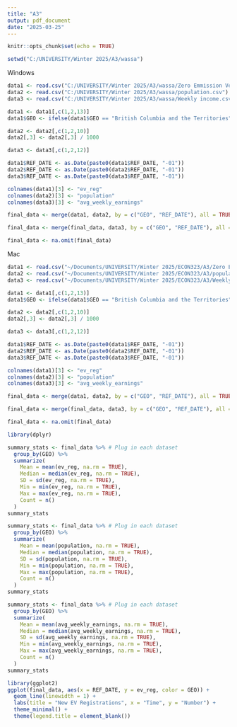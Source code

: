 ---
title: "A3"
output: pdf_document
date: "2025-03-25"
---

```{r setup, include=FALSE}
knitr::opts_chunk$set(echo = TRUE)
```

```{r setup, include=FALSE}
setwd("C:/UNIVERSITY/Winter 2025/A3/wassa")
```

Windows
```{r, include=FALSE}
data1 <- read.csv("C:/UNIVERSITY/Winter 2025/A3/wassa/Zero Emmission Vehicles.csv")
data2 <- read.csv("C:/UNIVERSITY/Winter 2025/A3/wassa/population.csv") 
data3 <- read.csv("C:/UNIVERSITY/Winter 2025/A3/wassa/Weekly income.csv") 

data1 <- data1[,c(1,2,13)]
data1$GEO <- ifelse(data1$GEO == "British Columbia and the Territories", "British Columbia", data1$GEO)

data2 <- data2[,c(1,2,10)]
data2[,3] <- data2[,3] / 1000

data3 <- data3[,c(1,2,12)]

data1$REF_DATE <- as.Date(paste0(data1$REF_DATE, "-01"))
data2$REF_DATE <- as.Date(paste0(data2$REF_DATE, "-01"))
data3$REF_DATE <- as.Date(paste0(data3$REF_DATE, "-01"))

colnames(data1)[3] <- "ev_reg"
colnames(data2)[3] <- "population"
colnames(data3)[3] <- "avg_weekly_earnings"

final_data <- merge(data1, data2, by = c("GEO", "REF_DATE"), all = TRUE)

final_data <- merge(final_data, data3, by = c("GEO", "REF_DATE"), all = TRUE)

final_data <- na.omit(final_data)
```

Mac
```{r, include=FALSE}
data1 <- read.csv("~/Documents/UNIVERSITY/Winter 2025/ECON323/A3/Zero Emmission Vehicles.csv")
data2 <- read.csv("~/Documents/UNIVERSITY/Winter 2025/ECON323/A3/population.csv")
data3 <- read.csv("~/Documents/UNIVERSITY/Winter 2025/ECON323/A3/Weekly income.csv")

data1 <- data1[,c(1,2,13)]
data1$GEO <- ifelse(data1$GEO == "British Columbia and the Territories", "British Columbia", data1$GEO)

data2 <- data2[,c(1,2,10)]
data2[,3] <- data2[,3] / 1000

data3 <- data3[,c(1,2,12)]

data1$REF_DATE <- as.Date(paste0(data1$REF_DATE, "-01"))
data2$REF_DATE <- as.Date(paste0(data2$REF_DATE, "-01"))
data3$REF_DATE <- as.Date(paste0(data3$REF_DATE, "-01"))

colnames(data1)[3] <- "ev_reg"
colnames(data2)[3] <- "population"
colnames(data3)[3] <- "avg_weekly_earnings"

final_data <- merge(data1, data2, by = c("GEO", "REF_DATE"), all = TRUE)

final_data <- merge(final_data, data3, by = c("GEO", "REF_DATE"), all = TRUE)

final_data <- na.omit(final_data)
```

```{r}
library(dplyr)

summary_stats <- final_data %>% # Plug in each dataset
  group_by(GEO) %>%
  summarize(
    Mean = mean(ev_reg, na.rm = TRUE),
    Median = median(ev_reg, na.rm = TRUE),
    SD = sd(ev_reg, na.rm = TRUE),
    Min = min(ev_reg, na.rm = TRUE),
    Max = max(ev_reg, na.rm = TRUE),
    Count = n()
  )
summary_stats

summary_stats <- final_data %>% # Plug in each dataset
  group_by(GEO) %>%
  summarize(
    Mean = mean(population, na.rm = TRUE),
    Median = median(population, na.rm = TRUE),
    SD = sd(population, na.rm = TRUE),
    Min = min(population, na.rm = TRUE),
    Max = max(population, na.rm = TRUE),
    Count = n()
  )
summary_stats

summary_stats <- final_data %>% # Plug in each dataset
  group_by(GEO) %>%
  summarize(
    Mean = mean(avg_weekly_earnings, na.rm = TRUE),
    Median = median(avg_weekly_earnings, na.rm = TRUE),
    SD = sd(avg_weekly_earnings, na.rm = TRUE),
    Min = min(avg_weekly_earnings, na.rm = TRUE),
    Max = max(avg_weekly_earnings, na.rm = TRUE),
    Count = n()
  )
summary_stats
```

```{r}
library(ggplot2)
ggplot(final_data, aes(x = REF_DATE, y = ev_reg, color = GEO)) +
  geom_line(linewidth = 1) +
  labs(title = "New EV Registrations", x = "Time", y = "Number") +
  theme_minimal() +
  theme(legend.title = element_blank())
```

